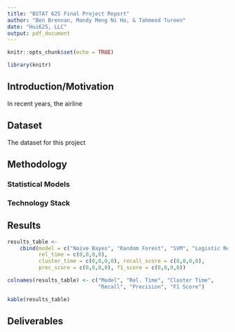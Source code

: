 ```yaml
---
title: "BSTAT 625 Final Project Report"
author: "Ben Brennan, Mandy Meng Ni Ho, & Tahmeed Tureen"
date: "Hui625, LLC"
output: pdf_document
---
```


```r
knitr::opts_chunk$set(echo = TRUE)
```

```r
library(knitr)
```


## Introduction/Motivation

In recent years, the airline 


## Dataset

The dataset for this project

## Methodology 

### Statistical Models

### Technology Stack

## Results

```r
results_table <- 
    cbind(model = c("Naive Bayes", "Random Forest", "SVM", "Logistic Regression"),
          rel_time = c(0,0,0,0),
          cluster_time = c(0,0,0,0), recall_score = c(0,0,0,0),
          prec_score = c(0,0,0,0), f1_score = c(0,0,0,0))

colnames(results_table) <- c("Model", "Rel. Time", "Cluster Time",
                             "Recall", "Precision", "F1 Score")

kable(results_table)
```

## Deliverables
